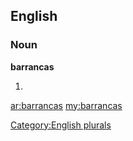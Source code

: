 ==English==

===Noun===
'''barrancas'''

# {{plural of|[[barranca]]}}

[[Category:English plurals]]

[[ar:barrancas]]
[[my:barrancas]]